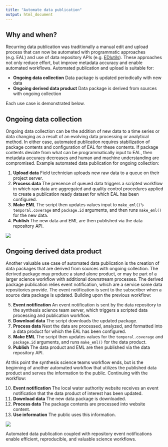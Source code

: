 ```yaml
---
title: "Automate data publication"
output: html_document
---
```


## Why and when?

Recurring data publication was traditionally a manual edit and upload process that can now be automated with programmatic approaches (e.g. EAL) and use of data repository APIs (e.g. [EDIutils](https://ediorg.github.io/EDIutils/)). These approaches not only reduce effort, but improve metadata accuracy and enable automated workflows. Automated publication and upload is suitable for:

* **Ongoing data collection** Data package is updated periodically with new data
* **Ongoing derived data product** Data package is derived from sources with ongoing collection

Each use case is demonstrated below.

## Ongoing data collection

Ongoing data collection can be the addition of new data to a time series or data changing as a result of an evolving data processing or analytical method. In either case, automated publication requires stabilization of package contents and configuration of EAL for these contents. If package contents deviate from what can be programmatically input to EAL, then metadata accuracy decreases and human and machine understanding are compromised. Example automated data publication for ongoing collection:

1. **Upload data** Field technician uploads new raw data to a queue on their project server.
2. **Process data** The presence of queued data triggers a scripted workflow in which raw data are aggregated and quality control procedures applied to create a publication ready dataset for which EAL has been configured.
3. **Make EML** The script then updates values input to `make_eml()`’s `temporal.coverage` and `package.id` arguments, and then runs `make_eml()` for the new data.
4. **Publish** The new data and EML are then published via the data repository API.

![](https://github.com/EDIorg/EMLassemblyline/raw/master/vignettes/automated_publication_ongoing.PNG)

## Ongoing derived data product

Another valuable use case of automated data publication is the creation of data packages that are derived from sources with ongoing collection. The derived package may produce a stand alone product, or may be part of a larger science workflow with additional downstream processes. The derived package publication relies event notification, which are a service some data repositories provide. The event notification is sent to the subscriber when a source data package is updated. Building upon the previous workflow:

5. **Event notification** An event notification is sent by the data repository to the synthesis science team server, which triggers a scripted data processing and publication workflow.
6. **Download data** The script downloads the updated package.
7. **Process data** Next the data are processed, analyzed, and formatted into a data product for which the EAL has been configured.
8. **Make EML** The script then updates values for the `temporal.coverage` and `package.id` arguments, and runs `make_eml()` for the data product.
9. **Publish** The data product and EML are then published via the data repository API.

At this point the synthesis science teams workflow ends, but is the beginning of another automated workflow that utilizes the published data product and serves the information to the public. Continuing with the workflow:

10. **Event notification** The local water authority website receives an event notification that the data product of interest has been updated.
11. **Download data** The new data package is downloaded.
12. **Process data** The package contents are processed into website content.
13. **Use information** The public uses this information.

![](https://github.com/EDIorg/EMLassemblyline/raw/master/vignettes/automated_publication_derived.PNG)

Automated data publication coupled with repository event notifications enable efficient, reproducible, and valuable science workflows.
